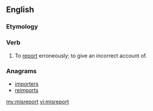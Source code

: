 ==English==

===Etymology===
{{prefix|mis|report}}

===Verb===
{{en-verb}}

# To [[report]] erroneously; to give an incorrect account of.
#: {{rfquotek|John Locke}}

===Anagrams===
* [[importers#English|importers]]
* [[reimports#English|reimports]]

[[my:misreport]]
[[vi:misreport]]